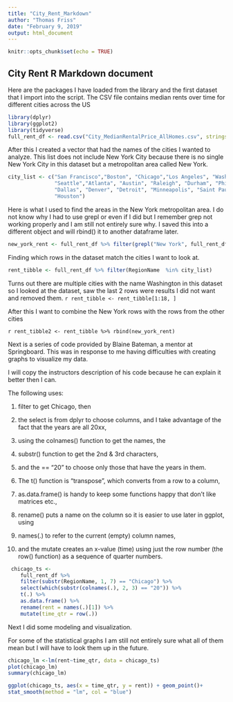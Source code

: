 ---
title: "City_Rent_Markdown"
author: "Thomas Friss"
date: "February 9, 2019"
output: html_document
---

```{r setup, include=FALSE}
knitr::opts_chunk$set(echo = TRUE)
```

## City Rent R Markdown document
Here are the packages I have loaded from the library and the first dataset that I import into the script. The CSV file contains median rents over time for different cities across the US




```{r}
library(dplyr)
library(ggplot2)
library(tidyverse)
full_rent_df <- read.csv("City_MedianRentalPrice_AllHomes.csv", stringsAsFactors =FALSE)
```

After this I created a vector that had the names of the cities I wanted to analyze. This list does not include New York City because there is no single New York City in this dataset but a metropolitan area called New York. 

```{r}
city_list <- c("San Francisco","Boston", "Chicago","Los Angeles", "Washington",
               "Seattle","Atlanta", "Austin", "Raleigh", "Durham", "Philadelphia",
               "Dallas", "Denver", "Detroit", "Minneapolis", "Saint Paul", "San Diego",
               "Houston")
```

Here is what I used to find the areas in the New York metropolitan area.  I do not know why I had to use grepl or even if I did but I remember grep not working properly and I am still not entirely sure why. I saved this into a different object and will rbind() it to another dataframe later. 
```{r}
new_york_rent <- full_rent_df %>% filter(grepl("New York", full_rent_df$Metro))
```
Finding which rows in the dataset match the cities I want to look at. 

```{r}
rent_tibble <- full_rent_df %>% filter(RegionName  %in% city_list)
```

Turns out there are multiple cities with the name Washington in this dataset so I looked at the dataset, saw the last 2 rows were results I did not want and removed them. `r rent_tibble <- rent_tibble[1:18, ]`


After this I want to combine the New York rows with the rows from the other cities 

`r rent_tibble2 <- rent_tibble %>% rbind(new_york_rent)`

Next is a series of code provided by Blaine Bateman, a mentor at Springboard. This was in response to me having difficulties with creating graphs to visualize my data. 

I will copy the instructors description of his code because he can explain it better then I can. 

 The following uses:

1) filter to get Chicago, then

2) the select is from dplyr to choose columns, and I take advantage of the fact that the years are all 20xx,

3) using the colnames() function to get the names, the

4) substr() function to get the 2nd & 3rd characters,

5) and the == "20" to choose only those that have the years in them. 

6) The t() function is "transpose", which converts from a row to a column,

7) as.data.frame() is handy to keep some functions happy that don't like matrices etc.,

8) rename() puts a name on the column so it is easier to use later in ggplot, using 

9) names(.) to refer to the current (empty) column names,

10) and the mutate creates an x-value (time) using just the row number (the row() function) as a sequence of quarter numbers. 

```{r}
 chicago_ts <-
    full_rent_df %>%
    filter(substr(RegionName, 1, 7) == "Chicago") %>%
    select(which(substr(colnames(.), 2, 3) == "20")) %>%
    t(.) %>%
    as.data.frame() %>%
    rename(rent = names(.)[1]) %>%
    mutate(time_qtr = row(.))
```
 
Next I did some modeling and visualization. 

For some of the statistical graphs I am still not entirely sure what all of them mean but I will have to look them up in the future. 



```{r}
chicago_lm <-lm(rent~time_qtr, data = chicago_ts)
plot(chicago_lm)
summary(chicago_lm)

ggplot(chicago_ts, aes(x = time_qtr, y = rent)) + geom_point()+
stat_smooth(method = "lm", col = "blue")
```

